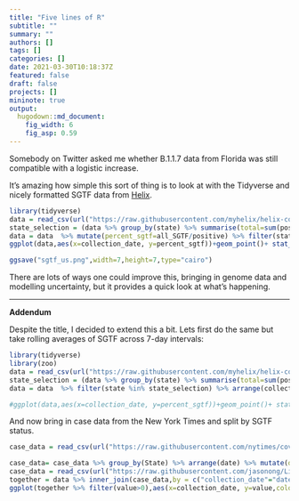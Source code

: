 ```yaml
---
title: "Five lines of R"
subtitle: ""
summary: ""
authors: []
tags: []
categories: []
date: 2021-03-30T10:18:37Z
featured: false
draft: false
projects: []
mininote: true
output: 
  hugodown::md_document:
    fig_width: 6 
    fig_asp: 0.59
---
```


Somebody on Twitter asked me whether B.1.1.7 data from Florida was still compatible with a logistic increase.

It's amazing how simple this sort of thing is to look at with the Tidyverse and nicely formatted SGTF data from [Helix](https://github.com/myhelix/helix-covid19db). 
```r
library(tidyverse)
data = read_csv(url("https://raw.githubusercontent.com/myhelix/helix-covid19db/master/counts_by_state.csv"))
state_selection = (data %>% group_by(state) %>% summarise(total=sum(positive)) %>% filter(total>5000))$state
data = data  %>% mutate(percent_sgtf=all_SGTF/positive) %>% filter(state %in% state_selection)
ggplot(data,aes(x=collection_date, y=percent_sgtf))+geom_point()+ stat_smooth(method = "glm", method.args = list(family = "binomial"), se = FALSE,  fullrange=TRUE) +xlim(lubridate::ymd("2020-12-01"),lubridate::ymd("2021-04-30"))+labs(title="US SGTF",x="Date",y="Percent SGTF")+facet_wrap(~state)+theme_bw()+scale_y_continuous(label=scales::percent)
```

```r


ggsave("sgtf_us.png",width=7,height=7,type="cairo")
```

There are lots of ways one could improve this, bringing in genome data and modelling uncertainty, but it provides a quick look at what's happening.

<hr>

**Addendum**

Despite the title, I decided to extend this a bit. Lets first do the same but take rolling averages of SGTF across 7-day intervals:

```r
library(tidyverse)
library(zoo)
data = read_csv(url("https://raw.githubusercontent.com/myhelix/helix-covid19db/master/counts_by_state.csv"))
state_selection = (data %>% group_by(state) %>% summarise(total=sum(positive)) %>% filter(total>5000))$state
data = data  %>% filter(state %in% state_selection) %>% arrange(collection_date) %>% group_by(state) %>% mutate(all_SGTF = rollsum(all_SGTF,7,na.pad=T),  positive=rollsum(positive,7,na.pad=T), percent_sgtf=all_SGTF/positive)

#ggplot(data,aes(x=collection_date, y=percent_sgtf))+geom_point()+ stat_smooth(method = "glm", method.args = list(family = "binomial"), se = FALSE,  fullrange=TRUE) +xlim(lubridate::ymd("2020-12-01"),lubridate::ymd("2021-04-30"))+labs(x="Date",y="Percent SGTF")+facet_wrap(~state)+theme_bw()+scale_y_continuous(label=scales::percent)
```

And now bring in case data from the New York Times and split by SGTF status.

```r
case_data = read_csv(url("https://raw.githubusercontent.com/nytimes/covid-19-data/master/us-states.csv")) %>% rename(State=state)

case_data= case_data %>% group_by(State) %>% arrange(date) %>% mutate(daily_cases=cases-lag(cases)) %>% mutate(smoothed_daily_cases=rollmean(daily_cases,k=7,na.pad=T))
case_data = read_csv(url("https://raw.githubusercontent.com/jasonong/List-of-US-States/master/states.csv"))%>% inner_join(case_data) 
together = data %>% inner_join(case_data,by = c("collection_date"="date","state"="Abbreviation")) %>% mutate(`SGTF cases` = percent_sgtf * smoothed_daily_cases, `non-SGTF cases` = (1-percent_sgtf) * smoothed_daily_cases) %>% select(State,collection_date,`SGTF cases`,`non-SGTF cases`)  %>% pivot_longer(c(`SGTF cases`,`non-SGTF cases`))
ggplot(together %>% filter(value>0),aes(x=collection_date, y=value,color=name))+geom_line()+labs(title="US daily cases by SGTF status",x="Date",y="Daily cases",color="Type")+facet_wrap(~State)+theme_bw()+xlim(lubridate::ymd("2021-1-01"),NA)+scale_y_log10()+scale_color_manual(values=c("blue","red"))+coord_cartesian(ylim=c(10,10000))

```



